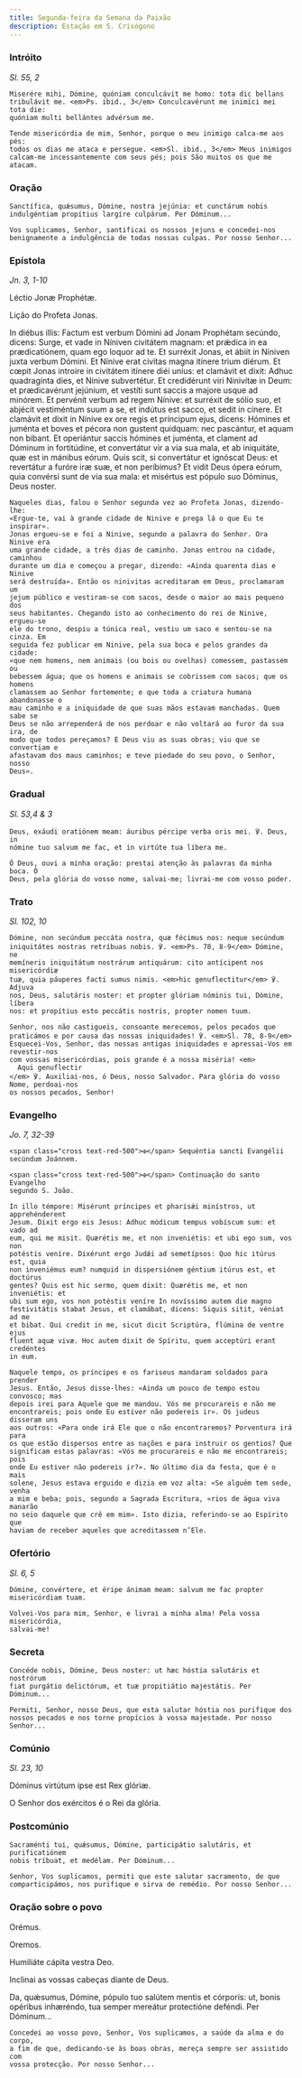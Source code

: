 ```yaml
---
title: Segunda-feira da Semana da Paixão
description: Estação em S. Crisógono
---
```


### Intróito

<em>Sl. 55, 2</em>

<div class="side-by-side not-content">

    Miserére mihi, Dómine, quóniam conculcávit me homo: tota dic bellans
    tribulávit me. <em>Ps. ibid., 3</em> Conculcavérunt me inimíci mei tota die:
    quóniam multi bellántes advérsum me.

    Tende misericórdia de mim, Senhor, porque o meu inimigo calca-me aos pés:
    todos os dias me ataca e persegue. <em>Sl. ibid., 3</em> Meus inimigos
    calcam-me incessantemente com seus pés; pois São muitos os que me atacam.

</div>

### Oração

<div class="side-by-side not-content">

    Sanctífica, quǽsumus, Dómine, nostra jejúnia: et cunctárum nobis
    indulgéntiam propítius largíre culpárum. Per Dóminum...

    Vos suplicamos, Senhor, santificai os nossos jejuns e concedei-nos
    benignamente a indulgência de todas nossas culpas. Por nosso Senhor...

</div>

### Epístola

<em>Jn. 3, 1-10</em>

<div class="side-by-side not-content">

Léctio Jonæ Prophétæ.</span>

Lição do Profeta Jonas.

  <span>
    In diébus illis: Factum est verbum Dómini ad Jonam Prophétam secúndo,
    dicens: Surge, et vade in Níniven civitátem magnam: et prǽdica in ea
    prædicatiónem, quam ego loquor ad te. Et surréxit Jonas, et ábiit in Níniven
    juxta verbum Dómini. Et Nínive erat civitas magna itínere trium diérum. Et
    cœpit Jonas introíre in civitátem itínere diéi uníus: et clamávit et dixit:
    Adhuc quadragínta dies, et Nínive subvertétur. Et credidérunt viri Ninivítæ
    in Deum: et prædicavérunt jejúnium, et vestíti sunt saccis a majore usque ad
    minórem. Et pervénit verbum ad regem Nínive: et surréxit de sólio suo, et
    abjécit vestiméntum suum a se, et indútus est sacco, et sedit in cínere. Et
    clamávit et dixit in Nínive ex ore regis et príncipum ejus, dicens: Hómines
    et juménta et boves et pécora non gustent quidquam: nec pascántur, et aquam
    non bibant. Et operiántur saccis hómines et juménta, et clament ad Dóminum
    in fortitúdine, et convertátur vir a via sua mala, et ab iniquitáte, quæ est
    in mánibus eórum. Quis scit, si convertátur et ignóscat Deus: et revertátur
    a furóre iræ suæ, et non períbimus? Et vidit Deus ópera eórum, quia convérsi
    sunt de via sua mala: et misértus est pópulo suo Dóminus, Deus noster.
 
    Naqueles dias, falou o Senhor segunda vez ao Profeta Jonas, dizendo-lhe:
    «Ergue-te, vai à grande cidade de Ninive e prega lá o que Eu te inspirar».
    Jonas ergueu-se e foi a Ninive, segundo a palavra do Senhor. Ora Ninive era
    uma grande cidade, a três dias de caminho. Jonas entrou na cidade, caminhou
    durante um dia e começou a pregar, dizendo: «Ainda quarenta dias e Ninive
    será destruída». Então os ninivitas acreditaram em Deus, proclamaram um
    jejum público e vestiram-se com sacos, desde o maior ao mais pequeno dos
    seus habitantes. Chegando isto ao conhecimento do rei de Ninive, ergueu-se
    ele do trono, despiu a túnica real, vestiu um saco e sentou-se na cinza. Em
    seguida fez publicar em Ninive, pela sua boca e pelos grandes da cidade:
    «que nem homens, nem animais (ou bois ou ovelhas) comessem, pastassem ou
    bebessem água; que os homens e animais se cobrissem com sacos; que os homens
    clamassem ao Senhor fortemente; e que toda a criatura humana abandonasse o
    mau caminho e a iniquidade de que suas mãos estavam manchadas. Quem sabe se
    Deus se não arrependerá de nos perdoar e não voltará ao furor da sua ira, de
    modo que todos pereçamos? E Deus viu as suas obras; viu que se convertiam e
    afastavam dos maus caminhos; e teve piedade do seu povo, o Senhor, nosso
    Deus».

</div>

### Gradual

<em>Sl. 53,4 & 3</em>

<div class="side-by-side not-content">

    Deus, exáudi oratiónem meam: áuribus pércipe verba oris mei. ℣. Deus, in
    nómine tuo salvum me fac, et in virtúte tua líbera me.

    Ó Deus, ouvi a minha oração: prestai atenção às palavras da minha boca. Ó
    Deus, pela glória do vosso nome, salvai-me; livrai-me com vosso poder.

</div>

### Trato

<em>Sl. 102, 10</em>

<div class="side-by-side not-content">

    Dómine, non secúndum peccáta nostra, quæ fécimus nos: neque secúndum
    iniquitátes nostras retríbuas nobis. ℣. <em>Ps. 78, 8-9</em> Dómine, ne
    memíneris iniquitátum nostrárum antiquárum: cito antícipent nos misericórdiæ
    tuæ, quia páuperes facti sumus nimis. <em>hic genuflectitur</em> ℣. Adjuva
    nos, Deus, salutáris noster: et propter glóriam nóminis tui, Dómine, líbera
    nos: et propítius esto peccátis nostris, propter nomen tuum.

    Senhor, nos não castigueis, consoante merecemos, pelos pecados que
    praticámos e por causa das nossas iniquidades! ℣. <em>Sl. 78, 8-9</em>
    Esquecei-Vos, Senhor, das nossas antigas iniquidades e apressai-Vos em revestir-nos
    com vossas misericórdias, pois grande é a nossa miséria! <em>
      Aqui genuflectir
    </em> ℣. Auxiliai-nos, ó Deus, nosso Salvador. Para glória do vosso Nome, perdoai-nos
    os nossos pecados, Senhor!

</div>

### Evangelho

<em>Jo. 7, 32-39</em>

<div class="side-by-side not-content">

    <span class="cross text-red-500">✠</span> Sequéntia sancti Evangélii
    secúndum Joánnem.

    <span class="cross text-red-500">✠</span> Continuação do santo Evangelho
    segundo S. João.

    In illo témpore: Misérunt príncipes et pharisǽi minístros, ut apprehénderent
    Jesum. Dixit ergo eis Jesus: Adhuc módicum tempus vobíscum sum: et vado ad
    eum, qui me misit. Quærétis me, et non inveniétis: et ubi ego sum, vos non
    potéstis veníre. Dixérunt ergo Judǽi ad semetípsos: Quo hic itúrus est, quia
    non inveniémus eum? numquid in dispersiónem géntium itúrus est, et doctúrus
    gentes? Quis est hic sermo, quem dixit: Quærétis me, et non inveniétis: et
    ubi sum ego, vos non potéstis veníre In novíssimo autem die magno
    festivitátis stabat Jesus, et clamábat, dicens: Siquis sitit, véniat ad me
    et bibat. Qui credit in me, sicut dicit Scriptúra, flúmina de ventre ejus
    fluent aquæ vivæ. Hoc autem dixit de Spíritu, quem acceptúri erant credéntes
    in eum.

    Naquele tempo, os príncipes e os fariseus mandaram soldados para prender
    Jesus. Então, Jesus disse-lhes: «Ainda um pouco de tempo estou convosco; mas
    depois irei para Aquele que me mandou. Vós me procurareis e não me
    encontrareis; pois onde Eu estiver não podereis ir». Os judeus disseram uns
    aos outros: «Para onde irá Ele que o não encontraremos? Porventura irá para
    os que estão dispersos entre as nações e para instruir os gentios? Que
    significam estas palavras: «Vós me procurareis e não me encontrareis; pois
    onde Eu estiver não podereis ir?». No último dia da festa, que é o mais
    solene, Jesus estava erguido e dizia em voz alta: «Se alguém tem sede, venha
    a mim e beba; pois, segundo a Sagrada Escritura, «rios de água viva manarão
    no seio daquele que crê em mim». Isto dizia, referindo-se ao Espírito que
    haviam de receber aqueles que acreditassem n’Ele.

</div>

### Ofertório

<em>Sl. 6, 5</em>

<div class="side-by-side not-content">

    Dómine, convértere, et éripe ánimam meam: salvum me fac propter
    misericórdiam tuam.

    Volvei-Vos para mim, Senhor, e livrai a minha alma! Pela vossa misericórdia,
    salvai-me!

</div>

### Secreta

<div class="side-by-side not-content">

    Concéde nobis, Dómine, Deus noster: ut hæc hóstia salutáris et nostrórum
    fiat purgátio delictórum, et tuæ propitiátio majestátis. Per Dóminum...

    Permiti, Senhor, nosso Deus, que esta salutar hóstia nos purifique dos
    nossos pecados e nos torne propícios à vossa majestade. Por nosso Senhor...

</div>

### Comúnio

<em>Sl. 23, 10</em>

<div class="side-by-side not-content">

Dóminus virtútum ipse est Rex glóriæ.</span>

O Senhor dos exércitos é o Rei da glória.

</div>

### Postcomúnio

<div class="side-by-side not-content">

    Sacraménti tui, quǽsumus, Dómine, participátio salutáris, et purificatiónem
    nobis tríbuat, et medélam. Per Dóminum...

    Senhor, Vos suplicamos, permiti que este salutar sacramento, de que
    comparticipámos, nos purifique e sirva de remédio. Por nosso Senhor...

</div>

### Oração sobre o povo

<div class="side-by-side not-content">
  
<span class="text-red-500 text-center">Orémus.</span>

<span class="text-red-500 text-center">Oremos.</span>

Humiliáte cápita vestra Deo.

Inclinai as vossas cabeças diante de Deus.

  <span>
    Da, quǽsumus, Dómine, pópulo tuo salútem mentis et córporis: ut, bonis
    opéribus inhæréndo, tua semper mereátur protectióne deféndi. Per Dóminum...
 
    Concedei ao vosso povo, Senhor, Vos suplicamos, a saúde da alma e do corpo,
    a fim de que, dedicando-se às boas obras, mereça sempre ser assistido com
    vossa protecção. Por nosso Senhor...

</div>
